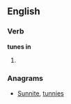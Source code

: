 ==English==

===Verb===
'''tunes in'''

# {{third-person singular of|[[tune in]]}}

===Anagrams===
* [[Sunnite#English|Sunnite]], [[tunnies#English|tunnies]]